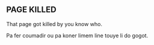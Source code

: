 :::{.box .bs-right}

# PAGE KILLED
:::

:::{.box .bs-bottom .text-center}

That page got killed by you know who. 

Pa fer coumadir ou pa koner limem line touye li do gogot.

:::


